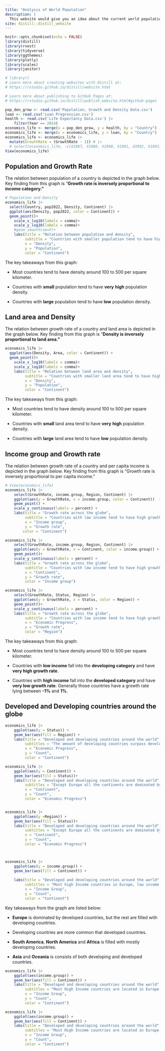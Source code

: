 ```yaml
---
title: "Analysis of World Population"
description: |
  This website would give you an idea about the current world population and different indices based upon population.
site: distill::distill_website
---
```


```r
knitr::opts_chunk$set(echo = FALSE)
library(distill)
library(rvest)
library(tidyverse)
library(ggthemes)
library(plotly)
library(scales)
library(janitor)

# library()
# Learn more about creating websites with Distill at:
# https://rstudio.github.io/distill/website.html

# Learn more about publishing to GitHub Pages at:
# https://rstudio.github.io/distill/publish_website.html#github-pages

pop_den_grow <- read.csv('Population, Growth and Density Data.csv')
loan <- read.csv('Loan Progression.csv')
health <- read.csv('Life Expectancy Data.csv') |>
    filter(Year == 2014)
economics_life <- merge(x = pop_den_grow, y = health, by = "Country")
economics_life <- merge(x = economics_life, y = loan, by = "Country")
economics_life <- economics_life |>
  mutate(GrowthRate = (GrowthRate - 1)) # |>
  # select(economics_life, -c(X1987, X1989, X1990, X1991, X1992, X1993, X1994, X1995, X1996, X1997, X1998, X1999, X2000, X2001, X2002, X2003, X2004, X2005, X2006, X2007, X2008, X2009, X2010, X2011, X2012, X2013, X2014, X2015, X2016, X2017, X2018, X2019, X2020))
View(economics_life)
```

## Population and Growth Rate

The relation between population of a country is depicted in the graph below. Key finding from this graph is "**Growth rate is inversely proportional to income category."**

```r

# Population and Density
economics_life |>
  select(Country, pop2022, Density, Continent) |>
  ggplot(aes(Density, pop2022, color = Continent)) +
  geom_point()+
    scale_x_log10(labels = comma)+
    scale_y_log10(labels = comma)+
    #geom_smooth(se=F)+
    labs(title = "Relation between population and density",
         subtitle = "Countries with smaller population tend to have higher population density",
         x = "Density",
         y = "Population",
         color = "Continent")

```

The key takeaways from this graph:

-   Most countries tend to have density around 100 to 500 per square kilometer.

-   Countries with **small** population tend to have **very** **high** population density.

-   Countries with **large** population tend to have **low** population density.

## Land area and Density

The relation between growth rate of a country and land area is depicted in the graph below. Key finding from this graph is "**Density is inversely proportional to land area."**

```r
economics_life |>
  ggplot(aes(Density, Area, color = Continent)) +
  geom_point()+
    scale_x_log10(labels = comma)+
    scale_y_log10(labels = comma)+
    labs(title = "Relation between land area and density",
         subtitle = "Countries with smaller land area tend to have higher population density",
         x = "Density",
         y = "Population",
         color = "Continent")

```

The key takeaways from this graph:

-   Most countries tend to have density around 100 to 500 per square kilometer.

-   Countries with **small** land area tend to have **very** **high** population density.

-   Countries with **large** land area tend to have **low** population density.

## Income group and Growth rate

The relation between growth rate of a country and per capita income is depicted in the graph below. Key finding from this graph is "Growth rate is inversely proportional to per capita income."

```r
# View(economics_life)
economics_life |>
    select(GrowthRate, income.group, Region, Continent) |>
    ggplot(aes(y = GrowthRate, x = income.group, color = Continent))  +
    geom_point() +
    scale_y_continuous(labels = percent) +
    labs(title = "Growth rate across the globe",
         subtitle = "Countries with low income tend to have high growth rate",
         x = "Income group",
         y = "Growth rate",
        color = "Continent")
```

```r

economics_life |>
    select(GrowthRate, income.group, Region, Continent) |>
    ggplot(aes(y = GrowthRate, x = Continent, color = income.group)) +
    geom_point()+
    scale_y_continuous(labels = percent) +
    labs(title = "Growth rate across the globe",
         subtitle = "Countries with low income tend to have high growth rate",
         x = "Continent",
         y = "Growth rate",
         color = "Income group")
```

```r

economics_life |>
    select(GrowthRate, Status, Region) |>
    ggplot(aes(y = GrowthRate, x = Status, color = Region)) +
    geom_point()+
    scale_y_continuous(labels = percent) +
    labs(title = "Growth rate across the globe",
         subtitle = "Countries with low income tend to have high growth rate",
         x = "Economic Progress",
         y = "Growth rate",
         color = "Region")
```

The key takeaways from this graph:

-   Most countries tend to have density around 100 to 500 per square kilometer.

-   Countries with **low income** fall into the **developing category** and have **very high growth rate**.

-   Countries with **high income** fall into the **developed category** and have **very low growth rate**. Generally those countries have a growth rate lying between **-1%** and **1%**.

## Developed and Developing countries around the globe

```r


economics_life |>
    ggplot(aes(y = Status)) +
    geom_bar(aes(fill = Region)) +
    labs(title = "Developed and developing countries around the world",
         subtitles = "The amount of developing countries surpass developed countries by landslide",
         x = "Economic Progress",
         y = "Count",
         color = "Continent")

economics_life |>
    ggplot(aes(y = Continent)) +
    geom_bar(aes(fill = Status))+
    labs(title = "Developed and developing countries around the world",
         subtitles = "Except Europe all the continents are dominated by developing countries",
         x = "Continent",
         y = "Count",
         color = "Economic Progress")


economics_life |>
    ggplot(aes(y =Region)) +
    geom_bar(aes(fill = Status))+
    labs(title = "Developed and developing countries around the world",
         subtitles = "Except Europe all the continents are dominated by developing countries",
         x = "Continent",
         y = "Count",
         color = "Economic Progress")



economics_life |>
    ggplot(aes(y = income.group)) +
    geom_bar(aes(fill = Continent)) +
    
    labs(title = "Developed and developing countries around the world",
         subtitles = "Most high Income countries in Europe, low income are in Africe, and middle earners are diverse",
         x = "Income Group",
         y = "Count",
         color = "Continent")
```

Key takeaways from the graph are listed below:

-   **Europe** is dominated by developed countries, but the rest are filled with developing countries.

-   Developing countries are more common that developed countries.

-   **South America**, **North America** and **Africa** is filled with mostly developing countries.

-   **Asia** and **Oceania** is consists of both developing and developed countries.

```r

economics_life |>
    ggplot(aes(income.group)) +
    geom_bar(aes(fill = Continent)) +
    labs(title = "Developed and developing countries around the world",
         subtitles = "Most High Income countries are located in Europe and most low income are in Africe, and Middle earners are extremelty diverse",
         x = "Income Group",
         y = "Count",
         color = "Continent")
```

```r

economics_life |>
    ggplot(aes(income.group)) +
    geom_bar(aes(fill = Continent)) +
    labs(title = "Developed and developing countries around the world",
         subtitles = "Most High Income countries are located in Europe and most low income are in Africe, and Middle earners are extremelty diverse",
         x = "Income Group",
         y = "Count",
         color = "Continent")
```
